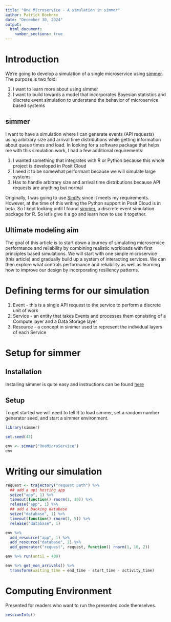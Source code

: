 ```yaml
---
title: "One Microservice - A simulation in simmer"
author: Patrick Boehnke
date: "December 30, 2024"
output:
  html_document:
    number_sections: true
---
```


# Introduction
We're going to develop a simulation of a single microservice using [simmer](https://r-simmer.org/). The purpose is two fold:

1. I want to learn more about using simmer
2. I want to build towards a model that incorporates Bayesian statistics and discrete event simulation to understand the behavior of microservice based systems

## simmer
I want to have a simulation where I can generate events (API requests) using arbitrary size and arrival time distributions while getting information about queue times and load. In looking for a software package that helps me with this simulation work, I had a few additional requirements:

1. I wanted something that integrates with R or Python because this whole project is developed in Posit Cloud
2. I need it to be somewhat performant because we will simulate large systems
3. Has to handle arbitrary size and arrival time distributions because API requests are anything but normal

Originally, I was going to use [SimPy](https://simpy.readthedocs.io/en/latest/) since it meets my requirements. However, at the time of this writing the Python support in Posit Cloud is in beta. So I kept looking until I found [simmer](https://r-simmer.org/), a discrete event simulation package for R. So let's give it a go and learn how to use it together.

## Ultimate modeling aim
The goal of this article is to start down a journey of simulating microservice performance and reliability by combining realistic workloads with first principles based simulations. We will start with one simple microservice (this article) and gradually build up a system of interacting services. We can then explore what controls performance and reliability as well as learning how to improve our design by incorporating resiliency patterns.

# Defining terms for our simulation
1. Event - this is a single API request to the service to perform a discrete unit of work
2. Service - an entity that takes Events and processes them consisting of a Compute layer and a Data Storage layer
3. Resource - a concept in simmer used to represent the individual layers of each Service

# Setup for simmer
## Installation
Installing simmer is quite easy and instructions can be found [here](https://r-simmer.org/#installation)

## Setup
To get started we will need to tell R to load simmer, set a random number generator seed, and start a simmer environment.

```r
library(simmer)

set.seed(42)

env <- simmer("OneMicroService")
env
```

# Writing our simulation

```r
request <- trajectory("request path") %>%
  ## add a api hosting app
  seize("app", 1) %>%
  timeout(function() rnorm(1, 10)) %>%
  release("app", 1) %>%
  ## add a backing database
  seize("database", 1) %>%
  timeout(function() rnorm(1, 5)) %>%
  release("database", 1)

env %>%
  add_resource("app", 1) %>%
  add_resource("database", 2) %>%
  add_generator("request", request, function() rnorm(1, 10, 2))

env %>% run(until = 400)

env %>% get_mon_arrivals() %>%
  transform(waiting_time = end_time - start_time - activity_time)
```

# Computing Environment
Presented for readers who want to run the presented code themselves.
```r
sessionInfo()
```